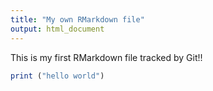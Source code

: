 ```yaml
---
title: "My own RMarkdown file"
output: html_document
---
```


This is my first RMarkdown file tracked by Git!!

```r
print ("hello world")

```
